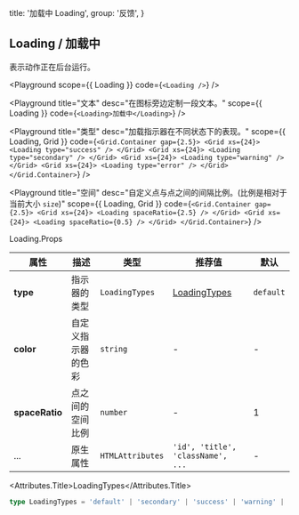 
  title: '加载中 Loading',
  group: '反馈',
}

## Loading / 加载中

表示动作正在后台运行。

<Playground
  scope={{ Loading }}
  code={`
<Loading />
`}
/>

<Playground
  title="文本"
  desc="在图标旁边定制一段文本。"
  scope={{ Loading }}
  code={`
<Loading>加载中</Loading>
`}
/>

<Playground
  title="类型"
  desc="加载指示器在不同状态下的表现。"
  scope={{ Loading, Grid }}
  code={`
<Grid.Container gap={2.5}>
  <Grid xs={24}>
    <Loading type="success" />
  </Grid>
  <Grid xs={24}>
    <Loading type="secondary" />
  </Grid>
  <Grid xs={24}>
    <Loading type="warning" />
  </Grid>
   <Grid xs={24}>
    <Loading type="error" />
  </Grid>
</Grid.Container>
`}
/>

<Playground
  title="空间"
  desc="自定义点与点之间的间隔比例。(比例是相对于当前大小 `size`)"
  scope={{ Loading, Grid }}
  code={`
<Grid.Container gap={2.5}>
  <Grid xs={24}>
    <Loading spaceRatio={2.5} />
  </Grid>
  <Grid xs={24}>
    <Loading spaceRatio={0.5} />
  </Grid>
</Grid.Container>
`}
/>

<Attributes edit="/pages/zh-cn/components/loading.mdx">
<Attributes.Title>Loading.Props</Attributes.Title>

| 属性           | 描述               | 类型             | 推荐值                            | 默认      |
| -------------- | ------------------ | ---------------- | --------------------------------- | --------- |
| **type**       | 指示器的类型       | `LoadingTypes`   | [LoadingTypes](#loadingtypes)     | `default` |
| **color**      | 自定义指示器的色彩 | `string`         | -                                 | -         |
| **spaceRatio** | 点之间的空间比例   | `number`         | -                                 | 1         |
| ...            | 原生属性           | `HTMLAttributes` | `'id', 'title', 'className', ...` | -         |

<Attributes.Title>LoadingTypes</Attributes.Title>

```ts
type LoadingTypes = 'default' | 'secondary' | 'success' | 'warning' | 'error'
```

</Attributes>

